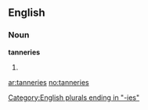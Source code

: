 ==English==

===Noun===
'''tanneries'''

# {{plural of|[[tannery]]}}

[[Category:English plurals ending in "-ies"]]

[[ar:tanneries]]
[[no:tanneries]]